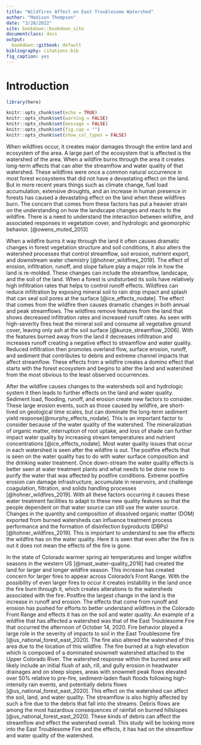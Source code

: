 ```yaml
---
title: "Wildfires Affect on East Troublesome Watershed"
author: "Madison Thompson"
date: "3/28/2022"
site: bookdown::bookdown_site
documentclass: docs
output:
  bookdown::gitbook: default
bibliography: citations.bib
fig_caption: yes
---
```


# Introduction 

```r
library(here)

knitr::opts_chunk$set(echo = TRUE)
knitr::opts_chunk$set(warning = FALSE)
knitr::opts_chunk$set(message = FALSE)
knitr::opts_chunk$set(fig.cap = "")
knitr::opts_chunk$set(show_col_types = FALSE)

```

When wildfires occur, it creates major damages through the entire land and ecosystem of the area. A large part of the ecosystem that is affected is the watershed of the area. When a wildfire burns through the area it creates long-term affects that can alter the streamflow and water quality of that watershed. These wildfires were once a common natural occurrence in most forest ecosystems that did not have a devastating effect on the land. But in more recent years things such as climate change, fuel load accumulation, extensive droughts, and an increase in human presence in forests has caused a devastating effect on the land when these wildfires burn. The concern that comes from these factors has put a heavier strain on the understanding on how the landscape changes and reacts to the wildfire. There is a need to understand the interaction between wildfire, and associated responses in vegetation cover, and hydrologic and geomorphic behavior. [@owens_muted_2013]

When a wildfire burns it way through the land it often causes dramatic changes in forest vegetation structure and soil conditions, it also alters the watershed processes that control streamflow, soil erosion, nutrient export, and downstream water chemistry [@hohner_wildfires_2019]. The effect of erosion, infiltration, runoff, and slope failure play a major role in how the land is re-molded. These changes can include the streamflow, landscape, and the soil of the land. When a forest is undisturbed its soils have relatively high infiltration rates that helps to control runoff effects. Wildfires can reduce infiltration by exposing mineral soil to rain drop impact and splash that can seal soil pores at the surface [@ice_effects_nodate]. The effect that comes from the wildfire then causes dramatic changes in both annual and peak streamflows. The wildfires remove features from the land that shows decreased infiltration rates and increased runoff rates. As seen with high-severity fires heat the mineral soil and consume all vegetative ground cover, leaving only ash at the soil surface [@kunze_streamflow_2006]. With the features burned away from the land it decreases infiltration and increases runoff creating a negative effect to streamflow and water quality. Reduced infiltration then promotes overland flow, surface erosion, runoff, and sediment that contributes to debris and extreme channel impacts that affect streamflow. These effects from a wildfire creates a domino effect that starts with the forest ecosystem and begins to alter the land and watershed from the most obvious to the least observed occurrences. 



After the wildfire causes changes to the watersheds soil and hydrologic system it then leads to further effects on the land and water quality. Sediment load, flooding, runoff, and erosion create new factors to consider. These large erosion events, such as those caused by wildfire, are short-lived on geological time scales, but can dominate the long-term sediment yield response[@murphy_effects_nodate]. This is an important factor to consider because of the water quality of the watershed. The mineralization of organic matter, interruption of root uptake, and loss of shade can further impact water quality by increasing stream temperatures and nutrient concentrations [@ice_effects_nodate]. Most water quality issues that occur in each watershed is seen after the wildfire is out. The postfire effects that is seen on the water quality has to do with water surface composition and the drinking water treatment. Once down-stream the water quality effects is better seen at water treatment plants and what needs to be done now to purify the water that was affected by postfire conditions. Extreme postfire erosion can damage infrastructure, accumulate in reservoirs, and challenge coagulation, filtration, and solids handling processes [@hohner_wildfires_2019]. With all these factors occurring it causes these water treatment facilities to adapt to these new quality features so that the people dependent on that water source can still use the water source. Changes in the quantity and composition of dissolved organic matter (DOM) exported from burned watersheds can influence treatment process performance and the formation of disinfection byproducts (DBPs) [@hohner_wildfires_2019]. This is important to understand to see the effects the wildfire has on the water quality. Here it is seen that even after the fire is out it does not mean the effects of the fire is gone. 
  
In the state of Colorado warmer spring air temperatures and longer wildfire seasons in the western US [@mast_water-quality_2016] had created the land for larger and longer wildfire season. This increase has created concern for larger fires to appear across Colorado's Front Range. With the possibility of even larger fires to occur it creates instability in the land once the fire burn through it, which creates alterations to the watersheds associated with the fire. Postfire the largest change in the land is the increase in runoff and erosion. The effects that come from runoff and erosion has pushed for efforts to better understand wildfires in the Colorado Front Range and effects it has on the soil and water quality. An example of a wildfire that has affected a watershed was that of the East Troublesome Fire that occurred the afternoon of October 14, 2020. Fire behavior played a large role in the severity of impacts to soil in the East Troublesome fire [@us_national_forest_east_2020]. The fire also altered the watershed of this area due to the location of this wildfire. The fire burned at a high elevation which is composed of a dominated snowmelt watershed attached to the Upper Colorado River. The watershed response within the burned area will likely include an initial flush of ash, rill, and gully erosion in headwater drainages and on steep slopes, areas with snowmelt peak flows elevated over 50% relative to pre-fire, sediment-laden flash floods following high-intensity rain events, and potentially debris flows [@us_national_forest_east_2020]. This effect on the watershed can affect the soil, land, and water quality. The streamflow is also highly affected by such a fire due to the debris that fall into the streams. Debris flows are among the most hazardous consequences of rainfall on burned hillslopes [@us_national_forest_east_2020]. These kinds of debris can affect the streamflow and effect the watershed overall. This study will be looking more into the East Troublesome Fire and the effects, it has had on the streamflow and water quality of the watershed.


